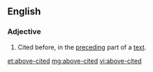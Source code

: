 ==English==

===Adjective===
{{en-adj|pos=[[above]]-[[cited]]|-}}
# Cited before, in the [[preceding]] part of a [[text]].

[[et:above-cited]]
[[mg:above-cited]]
[[vi:above-cited]]